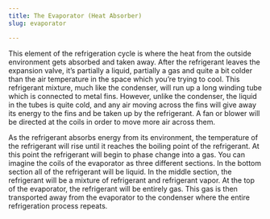 ```yaml
---
title: The Evaporator (Heat Absorber)
slug: evaporator

---
```

This element of the refrigeration cycle is where the heat from the outside environment gets absorbed and taken away. After the refrigerant leaves the expansion valve, it’s partially a liquid, partially a gas and quite a bit colder than the air temperature in the space which you’re trying to cool. This refrigerant mixture, much like the condenser, will run up a long winding tube which is connected to metal fins. However, unlike the condenser, the liquid in the tubes is quite cold, and any air moving across the fins will give away its energy to the fins and be taken up by the refrigerant. A fan or blower will be directed at the coils in order to move more air across them.

As the refrigerant absorbs energy from its environment, the temperature of the refrigerant will rise until it reaches the boiling point of the refrigerant. At this point the refrigerant will begin to phase change into a gas. You can imagine the coils of the evaporator as three different sections. In the bottom section all of the refrigerant will be liquid. In the middle section, the refrigerant will be a mixture of refrigerant and refrigerant vapor. At the top of the evaporator, the refrigerant will be entirely gas. This gas is then transported away from the evaporator to the condenser where the entire refrigeration process repeats.